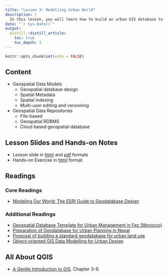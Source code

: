 ```yaml
---
title: "Lesson 3: Modelling Urban World"
description: |
  In this lesson, you will learn how to build an urban GIS database to extracting, assembling, integrating and wrangling data from different sources.  You will also learn how to create a geodatabase and performing manual editing.
date: "`r Sys.Date()`"
output:
  distill::distill_article:
    toc: true
    toc_depth: 3
---
```


```r
knitr::opts_chunk$set(echo = FALSE)
```

## Content

-   Geospatial Data Models
    -   Geospatial database design
    -   Spatial Metadata
    -   Spatial indexing
    -   Multi-user editing and versioning
-   Geospatial Data Repositories
    -   File-based
    -   Geospatial RDBMS
    -   Cloud based geospatial database

## Lesson Slides and Hands-on Notes

-   Lesson slide in [html](../lesson/Lesson03/Lesson03.html) and [pdf](../lesson/Lesson03/Lesson03.pdf) formats
-   Hands-on Exercise in [html]() format.

## Readings

### Core Readings

-   [Modeling Our World: The ESRI Guide to Geodatabase Design](http://downloads2.esri.com/support/documentation/ao_/Modeling_our_World.pdf)

### Additional Readings

-   [Geospatial Database Template for Urban Management in Fez (Morocco)](https://www.researchgate.net/publication/266222038_Geospatial_Database_Template_for_Urban_Management_in_Fez_Morocco)
-   [Preparation of Geodatabase for Urban Planning in Nepal](https://www.fig.net/resources/proceedings/fig_proceedings/fig2018/papers/ts10h/TS10H_oli_shrestha_et_al_9568.pdf)
-   [Proposal of building a standard geodatabase for urban land use](https://www.researchgate.net/publication/324989663_Proposal_of_building_a_standard_geodatabase_for_urban_land_use)
-   [Object-oriented GIS Data Modelling for Urban Design](https://www.semanticscholar.org/paper/Object-oriented-GIS-Data-Modelling-for-Urban-Design-Li-Yang/1a170b10fcee2faa783505aac0e49cf32f5b0894?p2df)

## All About QGIS

-   [A Gentle Introduction to GIS](https://docs.qgis.org/3.16/en/docs/gentle_gis_introduction/index.html). Chapter 3-9.
